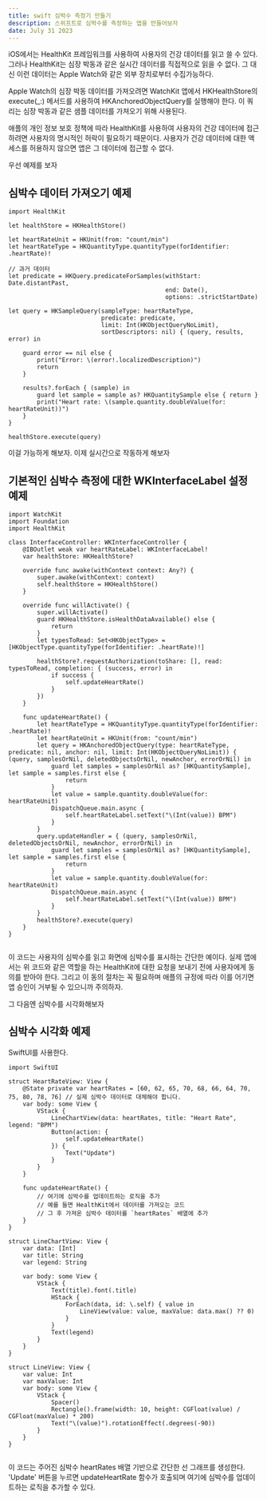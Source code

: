 ```yaml
---
title: swift 심박수 측정기 만들기
description: 스위프트로 심박수를 측정하는 앱을 만들어보자
date: July 31 2023
---
```


iOS에서는 HealthKit 프레임워크를 사용하여 사용자의 건강 데이터를 읽고 쓸 수 있다.
그러나 HealthKit는 심장 박동과 같은 실시간 데이터를 직접적으로 읽을 수 없다.
그 대신 이런 데이터는 Apple Watch와 같은 외부 장치로부터 수집가능하다.

Apple Watch의 심장 박동 데이터를 가져오려면 WatchKit 앱에서 HKHealthStore의 execute(\_:) 메서드를 사용하여 HKAnchoredObjectQuery를 실행해야 한다.
이 쿼리는 심장 박동과 같은 샘플 데이터를 가져오기 위해 사용된다.

애플의 개인 정보 보호 정책에 따라
HealthKit를 사용하여 사용자의 건강 데이터에 접근하려면 사용자의 명시적인 허락이 필요하기 때문이다.
사용자가 건강 데이터에 대한 액세스를 허용하지 않으면 앱은 그 데이터에 접근할 수 없다.

우선 예제를 보자

## 심박수 데이터 가져오기 예제

```
import HealthKit

let healthStore = HKHealthStore()

let heartRateUnit = HKUnit(from: "count/min")
let heartRateType = HKQuantityType.quantityType(forIdentifier: .heartRate)!

// 과거 데이터
let predicate = HKQuery.predicateForSamples(withStart: Date.distantPast,
                                            end: Date(),
                                            options: .strictStartDate)

let query = HKSampleQuery(sampleType: heartRateType,
                          predicate: predicate,
                          limit: Int(HKObjectQueryNoLimit),
                          sortDescriptors: nil) { (query, results, error) in

    guard error == nil else {
        print("Error: \(error!.localizedDescription)")
        return
    }

    results?.forEach { (sample) in
        guard let sample = sample as? HKQuantitySample else { return }
        print("Heart rate: \(sample.quantity.doubleValue(for: heartRateUnit))")
    }
}

healthStore.execute(query)

```

이걸 가능하게 해보자. 이제 실시간으로 작동하게 해보자

## 기본적인 심박수 측정에 대한 WKInterfaceLabel 설정 예제

```
import WatchKit
import Foundation
import HealthKit

class InterfaceController: WKInterfaceController {
    @IBOutlet weak var heartRateLabel: WKInterfaceLabel!
    var healthStore: HKHealthStore?

    override func awake(withContext context: Any?) {
        super.awake(withContext: context)
        self.healthStore = HKHealthStore()
    }

    override func willActivate() {
        super.willActivate()
        guard HKHealthStore.isHealthDataAvailable() else {
            return
        }
        let typesToRead: Set<HKObjectType> = [HKObjectType.quantityType(forIdentifier: .heartRate)!]

        healthStore?.requestAuthorization(toShare: [], read: typesToRead, completion: { (success, error) in
            if success {
                self.updateHeartRate()
            }
        })
    }

    func updateHeartRate() {
        let heartRateType = HKQuantityType.quantityType(forIdentifier: .heartRate)!
        let heartRateUnit = HKUnit(from: "count/min")
        let query = HKAnchoredObjectQuery(type: heartRateType, predicate: nil, anchor: nil, limit: Int(HKObjectQueryNoLimit)) { (query, samplesOrNil, deletedObjectsOrNil, newAnchor, errorOrNil) in
            guard let samples = samplesOrNil as? [HKQuantitySample], let sample = samples.first else {
                return
            }
            let value = sample.quantity.doubleValue(for: heartRateUnit)
            DispatchQueue.main.async {
                self.heartRateLabel.setText("\(Int(value)) BPM")
            }
        }
        query.updateHandler = { (query, samplesOrNil, deletedObjectsOrNil, newAnchor, errorOrNil) in
            guard let samples = samplesOrNil as? [HKQuantitySample], let sample = samples.first else {
                return
            }
            let value = sample.quantity.doubleValue(for: heartRateUnit)
            DispatchQueue.main.async {
                self.heartRateLabel.setText("\(Int(value)) BPM")
            }
        }
        healthStore?.execute(query)
    }
}


```

이 코드는 사용자의 심박수를 읽고 화면에 심박수를 표시하는 간단한 예이다.
실제 앱에서는 위 코드와 같은 역할을 하는 HealthKit에 대한 요청을 보내기 전에 사용자에게 동의를 받아야 한다.
그리고 이 동의 절차는 꼭 필요하며 애플의 규정에 따라 이를 어기면 앱 승인이 거부될 수 있으니까 주의하자.


그 다음엔 심박수를 시각화해보자

## 심박수 시각화 예제

SwiftUI를 사용한다.
```
import SwiftUI

struct HeartRateView: View {
    @State private var heartRates = [60, 62, 65, 70, 68, 66, 64, 70, 75, 80, 78, 76] // 실제 심박수 데이터로 대체해야 합니다.
    var body: some View {
        VStack {
            LineChartView(data: heartRates, title: "Heart Rate", legend: "BPM")
            Button(action: {
                self.updateHeartRate()
            }) {
                Text("Update")
            }
        }
    }
    
    func updateHeartRate() {
        // 여기에 심박수를 업데이트하는 로직을 추가
        // 예를 들면 HealthKit에서 데이터를 가져오는 코드
        // 그 후 가져온 심박수 데이터를 `heartRates` 배열에 추가
    }
}

struct LineChartView: View {
    var data: [Int]
    var title: String
    var legend: String
    
    var body: some View {
        VStack {
            Text(title).font(.title)
            HStack {
                ForEach(data, id: \.self) { value in
                    LineView(value: value, maxValue: data.max() ?? 0)
                }
            }
            Text(legend)
        }
    }
}

struct LineView: View {
    var value: Int
    var maxValue: Int
    var body: some View {
        VStack {
            Spacer()
            Rectangle().frame(width: 10, height: CGFloat(value) / CGFloat(maxValue) * 200)
            Text("\(value)").rotationEffect(.degrees(-90))
        }
    }
}


```

이 코드는 주어진 심박수 heartRates 배열 기반으로 간단한 선 그래프를 생성한다. 
'Update' 버튼을 누르면 updateHeartRate 함수가 호출되며
 여기에 심박수를 업데이트하는 로직을 추가할 수 있다.